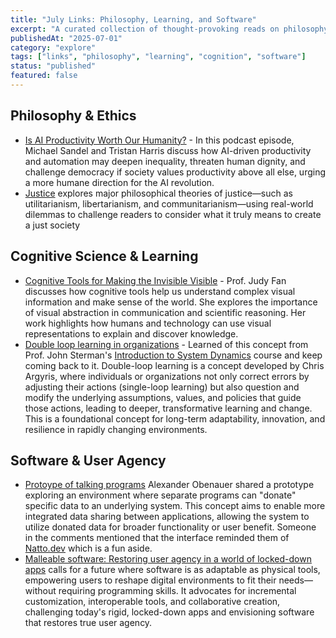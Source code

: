 ```yaml
---
title: "July Links: Philosophy, Learning, and Software"
excerpt: "A curated collection of thought-provoking reads on philosophy, cognitive science, organizational learning, and software design."
publishedAt: "2025-07-01"
category: "explore"
tags: ["links", "philosophy", "learning", "cognition", "software"]
status: "published"
featured: false
---
```


## Philosophy & Ethics
- [Is AI Productivity Worth Our Humanity?](https://www.humanetech.com/podcast/is-ai-productivity-worth-our-humanity-with-prof-michael-sandel) - In this podcast episode, Michael Sandel and Tristan Harris discuss how AI-driven productivity and automation may deepen inequality, threaten human dignity, and challenge democracy if society values productivity above all else, urging a more humane direction for the AI revolution.
- [Justice](https://www.amazon.com/Justice-Whats-Right-Thing/dp/B00CCTH6U4/ref=sr_1_5?crid=3LOKQJE1V5V2P&dib=eyJ2IjoiMSJ9.ZxK6RpQiJZxqT-3juximP0mDXvcKI02x-5meMAvj9q6ssW5oQ8FRzeIYpj7KVmb4vQU1hWrgUJ3vLK4jKMq5iDOUjKnf_bh0WbsdT8sjhr158X-9y7UO2pfS31A4Esl_LbO-ZjQIS6VrhfCkoYoq7tOmcItqwfxBn8BSExS1jcmvtMvZCLsr86bSSSMaLwY7iiD1gbYI8f_dYaDECaEA9pDjkGucPQ-ulYOmOr4d4e8.AWxuvgEloF8Dcx5CeB3Nl4SrvrgNHGsw21128Wef69s&dib_tag=se&keywords=justice+michael+sandel&qid=1752417795&sprefix=justice+sandel%2Caps%2C183&sr=8-5) explores major philosophical theories of justice—such as utilitarianism, libertarianism, and communitarianism—using real-world dilemmas to challenge readers to consider what it truly means to create a just society

## Cognitive Science & Learning
- [Cognitive Tools for Making the Invisible Visible](https://www.youtube.com/watch?v=AF3XJT9YKpM) - Prof. Judy Fan discusses how cognitive tools help us understand complex visual information and make sense of the world. She explores the importance of visual abstraction in communication and scientific reasoning. Her work highlights how humans and technology can use visual representations to explain and discover knowledge.
- [Double loop learning in organizations](https://www.academia.edu/download/33422921/08_Argyris_doublelooplearning.pdf) - Learned of this concept from Prof. John Sterman's [Introduction to System Dynamics](https://ocw.mit.edu/courses/15-871-introduction-to-system-dynamics-fall-2013/) course and keep coming back to it. Double-loop learning is a concept developed by Chris Argyris, where individuals or organizations not only correct errors by adjusting their actions (single-loop learning) but also question and modify the underlying assumptions, values, and policies that guide those actions, leading to deeper, transformative learning and change. This is a foundational concept for long-term adaptability, innovation, and resilience in rapidly changing environments.

## Software & User Agency
- [Protoype of talking programs](https://x.com/alexobenauer/status/1787898486471512188) Alexander Obenauer shared a prototype exploring an environment where separate programs can "donate" specific data to an underlying system. This concept aims to enable more integrated data sharing between applications, allowing the system to utilize donated data for broader functionality or user benefit. Someone in the comments mentioned that the interface reminded them of [Natto.dev](https://natto.dev/) which is a fun aside. 
- [Malleable software: Restoring user agency in a world of locked-down apps](https://www.inkandswitch.com/essay/malleable-software/) calls for a future where software is as adaptable as physical tools, empowering users to reshape digital environments to fit their needs—without requiring programming skills. It advocates for incremental customization, interoperable tools, and collaborative creation, challenging today's rigid, locked-down apps and envisioning software that restores true user agency.